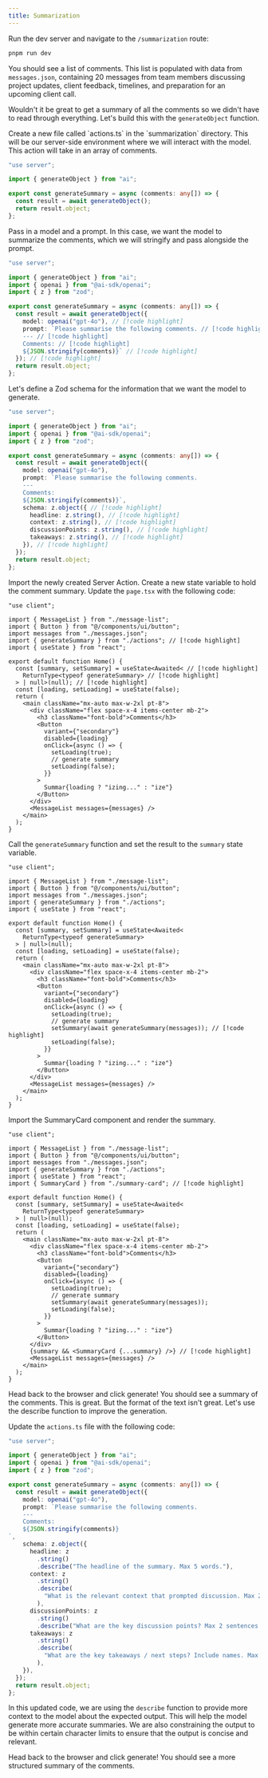 ```yaml
---
title: Summarization
---
```




Run the dev server and navigate to the `/summarization` route:
```bash
pnpm run dev
```
You should see a list of comments. This list is populated with data from `messages.json`, containing 20 messages from team members discussing project updates, client feedback, timelines, and preparation for an upcoming client call.

Wouldn't it be great to get a summary of all the comments so we didn't have to read through everything. Let's build this with the `generateObject` function.

<Steps>
<Step>
Create a new file called `actions.ts` in the `summarization` directory. This will be our server-side environment where we will interact with the model. This action will take in an array of comments.

```typescript title="app/(3-summarization)/summarization/actions.ts"
"use server";

import { generateObject } from "ai";

export const generateSummary = async (comments: any[]) => {
  const result = await generateObject();
  return result.object;
};
```
</Step>

<Step>
Pass in a model and a prompt. In this case, we want the model to summarize the comments, which we will stringify and pass alongside the prompt.

```typescript title="app/(3-summarization)/summarization/actions.ts"
"use server";

import { generateObject } from "ai";
import { openai } from "@ai-sdk/openai";
import { z } from "zod";

export const generateSummary = async (comments: any[]) => {
  const result = await generateObject({
    model: openai("gpt-4o"), // [!code highlight]
    prompt: `Please summarise the following comments. // [!code highlight]
    --- // [!code highlight]
    Comments: // [!code highlight]
    ${JSON.stringify(comments)}` // [!code highlight]
  }); // [!code highlight]
  return result.object;
};
```
</Step>


<Step>
Let's define a Zod schema for the information that we want the model to generate.

```typescript title="app/(3-summarization)/summarization/actions.ts"
"use server";

import { generateObject } from "ai";
import { openai } from "@ai-sdk/openai";
import { z } from "zod";

export const generateSummary = async (comments: any[]) => {
  const result = await generateObject({
    model: openai("gpt-4o"),
    prompt: `Please summarise the following comments.
    ---
    Comments:
    ${JSON.stringify(comments)}`,
    schema: z.object({ // [!code highlight]
      headline: z.string(), // [!code highlight]
      context: z.string(), // [!code highlight]
      discussionPoints: z.string(), // [!code highlight]
      takeaways: z.string(), // [!code highlight]
    }), // [!code highlight]
  });
  return result.object;
};
```
</Step>


<Step>

Import the newly created Server Action. Create a new state variable to hold the comment summary.
Update the `page.tsx` with the following code:
```tsx title="app/(3-summarization)/summarization/page.tsx"
"use client";

import { MessageList } from "./message-list";
import { Button } from "@/components/ui/button";
import messages from "./messages.json";
import { generateSummary } from "./actions"; // [!code highlight]
import { useState } from "react";

export default function Home() {
  const [summary, setSummary] = useState<Awaited< // [!code highlight]
    ReturnType<typeof generateSummary> // [!code highlight]
  > | null>(null); // [!code highlight]
  const [loading, setLoading] = useState(false);
  return (
    <main className="mx-auto max-w-2xl pt-8">
      <div className="flex space-x-4 items-center mb-2">
        <h3 className="font-bold">Comments</h3>
        <Button
          variant={"secondary"}
          disabled={loading}
          onClick={async () => {
            setLoading(true);
            // generate summary
            setLoading(false);
          }}
        >
          Summar{loading ? "izing..." : "ize"}
        </Button>
      </div>
      <MessageList messages={messages} />
    </main>
  );
}
```
</Step>
<Step>

Call the `generateSummary` function and set the result to the `summary` state variable.

```tsx title="app/(3-summarization)/summarization/page.tsx"
"use client";

import { MessageList } from "./message-list";
import { Button } from "@/components/ui/button";
import messages from "./messages.json";
import { generateSummary } from "./actions";
import { useState } from "react";

export default function Home() {
  const [summary, setSummary] = useState<Awaited<
    ReturnType<typeof generateSummary>
  > | null>(null);
  const [loading, setLoading] = useState(false);
  return (
    <main className="mx-auto max-w-2xl pt-8">
      <div className="flex space-x-4 items-center mb-2">
        <h3 className="font-bold">Comments</h3>
        <Button
          variant={"secondary"}
          disabled={loading}
          onClick={async () => {
            setLoading(true);
            // generate summary
            setSummary(await generateSummary(messages)); // [!code highlight]
            setLoading(false);
          }}
        >
          Summar{loading ? "izing..." : "ize"}
        </Button>
      </div>
      <MessageList messages={messages} />
    </main>
  );
}
```
</Step>

<Step>

Import the SummaryCard component and render the summary.

```tsx title="app/(3-summarization)/summarization/page.tsx"
"use client";

import { MessageList } from "./message-list";
import { Button } from "@/components/ui/button";
import messages from "./messages.json";
import { generateSummary } from "./actions";
import { useState } from "react";
import { SummaryCard } from "./summary-card"; // [!code highlight]

export default function Home() {
  const [summary, setSummary] = useState<Awaited<
    ReturnType<typeof generateSummary>
  > | null>(null);
  const [loading, setLoading] = useState(false);
  return (
    <main className="mx-auto max-w-2xl pt-8">
      <div className="flex space-x-4 items-center mb-2">
        <h3 className="font-bold">Comments</h3>
        <Button
          variant={"secondary"}
          disabled={loading}
          onClick={async () => {
            setLoading(true);
            // generate summary
            setSummary(await generateSummary(messages));
            setLoading(false);
          }}
        >
          Summar{loading ? "izing..." : "ize"}
        </Button>
      </div>
      {summary && <SummaryCard {...summary} />} // [!code highlight]
      <MessageList messages={messages} />
    </main>
  );
}
```

Head back to the browser and click generate! You should see a summary of the comments. This is great. But the format of the text isn't great. Let's use the describe function to improve the generation.
</Step>

<Step>

Update the `actions.ts` file with the following code:
```typescript title="app/(3-summarization)/summarization/action.ts"
"use server";

import { generateObject } from "ai";
import { openai } from "@ai-sdk/openai";
import { z } from "zod";

export const generateSummary = async (comments: any[]) => {
  const result = await generateObject({
    model: openai("gpt-4o"),
    prompt: `Please summarise the following comments.
    ---
    Comments:
    ${JSON.stringify(comments)}
`,
    schema: z.object({
      headline: z
        .string()
        .describe("The headline of the summary. Max 5 words."),
      context: z
        .string()
        .describe(
          "What is the relevant context that prompted discussion. Max 2 sentences.",
        ),
      discussionPoints: z
        .string()
        .describe("What are the key discussion points? Max 2 sentences."),
      takeaways: z
        .string()
        .describe(
          "What are the key takeaways / next steps? Include names. Max 2 sentences.",
        ),
    }),
  });
  return result.object;
};
```

In this updated code, we are using the `describe` function to provide more context to the model about the expected output. This will help the model generate more accurate summaries. We are also constraining the output to be within certain character limits to ensure that the output is concise and relevant.

Head back to the browser and click generate! You should see a more structured summary of the comments.
</Step>
</Steps>
